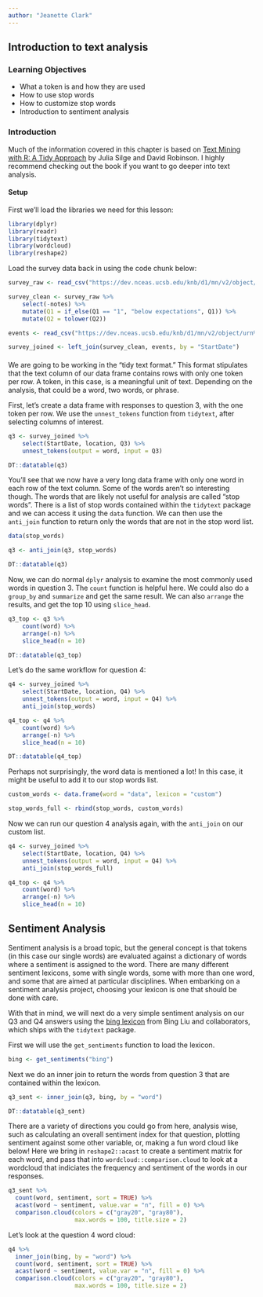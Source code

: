 ```yaml
---
author: "Jeanette Clark"
---
```


## Introduction to text analysis

### Learning Objectives

- What a token is and how they are used
- How to use stop words
- How to customize stop words
- Introduction to sentiment analysis

### Introduction

Much of the information covered in this chapter is based on [Text Mining with R: A Tidy Approach](https://www.tidytextmining.com/index.html) by Julia Silge and David Robinson. I highly recommend checking out the book if you want to go deeper into text analysis. 

#### Setup {.setup -}

First we'll load the libraries we need for this lesson:

```r
library(dplyr)
library(readr)
library(tidytext)
library(wordcloud)
library(reshape2)
```


Load the survey data back in using the code chunk below:

```r
survey_raw <- read_csv("https://dev.nceas.ucsb.edu/knb/d1/mn/v2/object/urn%3Auuid%3A71cb8d0d-70d5-4752-abcd-e3bcf7f14783", show_col_types = FALSE)

survey_clean <- survey_raw %>% 
    select(-notes) %>% 
    mutate(Q1 = if_else(Q1 == "1", "below expectations", Q1)) %>% 
    mutate(Q2 = tolower(Q2))

events <- read_csv("https://dev.nceas.ucsb.edu/knb/d1/mn/v2/object/urn%3Auuid%3A0a1dd2d8-e8db-4089-a176-1b557d6e2786", show_col_types = FALSE)

survey_joined <- left_join(survey_clean, events, by = "StartDate")
```

#### {-}

We are going to be working in the "tidy text format." This format stipulates that the text column of our data frame contains rows with only one token per row. A token, in this case, is a meaningful unit of text. Depending on the analysis, that could be a word, two words, or phrase.

First, let's create a data frame with responses to question 3, with the one token per row. We use the `unnest_tokens` function from `tidytext`, after selecting columns of interest.

```r
q3 <- survey_joined %>% 
    select(StartDate, location, Q3) %>% 
    unnest_tokens(output = word, input = Q3)
```


```r
DT::datatable(q3)
```

You'll see that we now have a very long data frame with only one word in each row of the text column. Some of the words aren't so interesting though. The words that are likely not useful for analysis are called "stop words". There is a list of stop words contained within the `tidytext` package and we can access it using the `data` function. We can then use the `anti_join` function to return only the words that are not in the stop word list.

```r
data(stop_words)

q3 <- anti_join(q3, stop_words)
```

```r
DT::datatable(q3)
```

Now, we can do normal `dplyr` analysis to examine the most commonly used words in question 3. The `count` function is helpful here. We could also do a `group_by` and `summarize` and get the same result. We can also `arrange` the results, and get the top 10 using `slice_head`.

```r
q3_top <- q3 %>% 
    count(word) %>% 
    arrange(-n) %>% 
    slice_head(n = 10)
```


```r
DT::datatable(q3_top)
```

Let's do the same workflow for question 4:

```r
q4 <- survey_joined %>% 
    select(StartDate, location, Q4) %>% 
    unnest_tokens(output = word, input = Q4) %>% 
    anti_join(stop_words)

q4_top <- q4 %>% 
    count(word) %>% 
    arrange(-n) %>% 
    slice_head(n = 10)
```

```r
DT::datatable(q4_top)
```

Perhaps not surprisingly, the word data is mentioned a lot! In this case, it might be useful to add it to our stop words list.

```r
custom_words <- data.frame(word = "data", lexicon = "custom")

stop_words_full <- rbind(stop_words, custom_words)
```

Now we can run our question 4 analysis again, with the `anti_join` on our custom list.

```r
q4 <- survey_joined %>% 
    select(StartDate, location, Q4) %>% 
    unnest_tokens(output = word, input = Q4) %>% 
    anti_join(stop_words_full)

q4_top <- q4 %>% 
    count(word) %>% 
    arrange(-n) %>% 
    slice_head(n = 10)
```

## Sentiment Analysis

Sentiment analysis is a broad topic, but the general concept is that tokens (in this case our single words) are evaluated against a dictionary of words where a sentiment is assigned to the word. There are many different sentiment lexicons, some with single words, some with more than one word, and some that are aimed at particular disciplines. When embarking on a sentiment analysis project, choosing your lexicon is one that should be done with care.

With that in mind, we will next do a very simple sentiment analysis on our Q3 and Q4 answers using the [bing lexicon](https://www.cs.uic.edu/~liub/FBS/sentiment-analysis.html) from Bing Liu and collaborators, which ships with the `tidytext` package.

First we will use the `get_sentiments` function to load the lexicon.

```r
bing <- get_sentiments("bing")
```

Next we do an inner join to return the words from question 3 that are contained within the lexicon.

```r
q3_sent <- inner_join(q3, bing, by = "word")
```

```r
DT::datatable(q3_sent)
```

There are a variety of directions you could go from here, analysis wise, such as calculating an overall sentiment index for that question, plotting sentiment against some other variable, or, making a fun word cloud like below! Here we bring in `reshape2::acast` to create a sentiment matrix for each word, and pass that into `wordcloud::comparison.cloud` to look at a wordcloud that indiciates the frequency and sentiment of the words in our responses.

```r
q3_sent %>% 
  count(word, sentiment, sort = TRUE) %>%
  acast(word ~ sentiment, value.var = "n", fill = 0) %>%
  comparison.cloud(colors = c("gray20", "gray80"),
                   max.words = 100, title.size = 2)
```

Let's look at the question 4 word cloud:

```r
q4 %>%
  inner_join(bing, by = "word") %>% 
  count(word, sentiment, sort = TRUE) %>%
  acast(word ~ sentiment, value.var = "n", fill = 0) %>%
  comparison.cloud(colors = c("gray20", "gray80"),
                   max.words = 100, title.size = 2)
```

